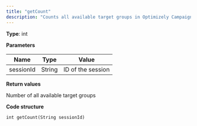 ```yaml
---
title: "getCount"
description: "Counts all available target groups in Optimizely Campaign. Temporary target groups are excluded."
---
```


**Type**: int

**Parameters**

| Name      | Type   | Value             |
| --------- | ------ | ----------------- |
| sessionId | String | ID of the session |

**Return values**

Number of all available target groups

**Code structure**

`int getCount(String sessionId)
`